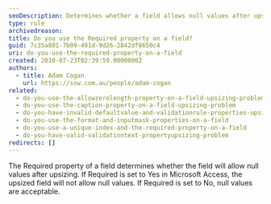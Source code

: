 ```yaml
---
seoDescription: Determines whether a field allows null values after upsizing in Microsoft Access.
type: rule
archivedreason:
title: Do you use the Required property on a field?
guid: 7c35a801-7b09-491d-9d26-2842df8650c4
uri: do-you-use-the-required-property-on-a-field
created: 2010-07-23T02:39:59.0000000Z
authors:
  - title: Adam Cogan
    url: https://ssw.com.au/people/adam-cogan
related:
  - do-you-use-the-allowzerolength-property-on-a-field-upsizing-problem
  - do-you-use-the-caption-property-on-a-field-upsizing-problem
  - do-you-have-invalid-defaultvalue-and-validationrule-properties-upsizing-problem
  - do-you-use-the-format-and-inputmask-properties-on-a-field
  - do-you-use-a-unique-index-and-the-required-property-on-a-field
  - do-you-have-valid-validationtext-propertyupsizing-problem
redirects: []
---
```


The Required property of a field determines whether the field will allow null values after upsizing. If Required is set to Yes in Microsoft Access, the upsized field will not allow null values. If Required is set to No, null values are acceptable.
